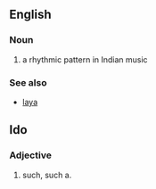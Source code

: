 ==English==
===Noun===
# a rhythmic pattern in Indian music

===See also===
*[[laya]]


==Ido==
===Adjective===
# such, such a.